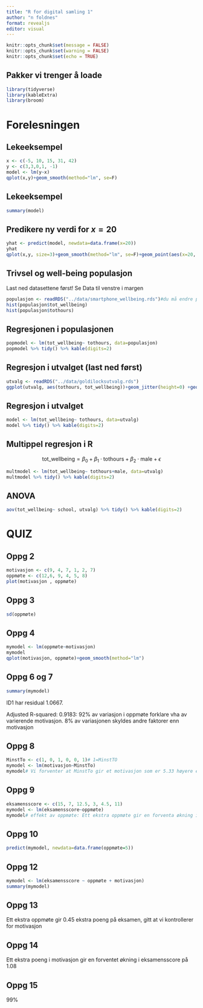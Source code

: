 ```yaml
---
title: "R for digital samling 1"
author: "n foldnes"
format: revealjs
editor: visual
---
```


```r
knitr::opts_chunk$set(message = FALSE)
knitr::opts_chunk$set(warning = FALSE)
knitr::opts_chunk$set(echo = TRUE)
```

## Pakker vi trenger å loade

```r
library(tidyverse)
library(kableExtra)
library(broom)
```

# Forelesningen

## Lekeeksempel

```r
x <- c(-5, 10, 15, 31, 42)
y <- c(3,3,0,1, -1)
model <- lm(y~x)
qplot(x,y)+geom_smooth(method="lm", se=F)
```

## Lekeeksempel

```r
summary(model)
```

## Predikere ny verdi for $x=20$

```r
yhat <- predict(model, newdata=data.frame(x=20))
yhat
qplot(x,y, size=3)+geom_smooth(method="lm", se=F)+geom_point(aes(x=20, y=yhat),size=5, color="red")
```

## Trivsel og well-being populasjon

Last ned datasettene først! Se Data til venstre i margen

```r
populasjon <- readRDS("../data/smartphone_wellbeing.rds")#du må endre på adressen selv. Avhenger av hvilken folder du la dataene i
hist(populasjon$tot_wellbeing)
hist(populasjon$tothours)
```

## Regresjonen i populasjonen

```r
popmodel <- lm(tot_wellbeing~ tothours, data=populasjon)
popmodel %>% tidy() %>% kable(digits=2)
```

## Regresjon i utvalget (last ned først)

```r
utvalg <- readRDS("../data/goldilocksutvalg.rds")
ggplot(utvalg, aes(tothours, tot_wellbeing))+geom_jitter(height=0) +geom_smooth(method="lm", se=F)+xlab("Antall timer daglig")+ylab("Total trivsel")
```

## Regresjon i utvalget

```r
model <- lm(tot_wellbeing~ tothours, data=utvalg)
model %>% tidy() %>% kable(digits=2)
```

## Multippel regresjon i R

$$ \text{tot_wellbeing} = \beta_0+ \beta_1 \cdot \text{tothours}+ \beta_2 \cdot \text{male}+\epsilon$$

```r
multmodel <- lm(tot_wellbeing~ tothours+male, data=utvalg)
multmodel %>% tidy() %>% kable(digits=2)
```

## ANOVA

```r
aov(tot_wellbeing~ school, utvalg) %>% tidy() %>% kable(digits=2) 
```

# QUIZ

## Oppg 2

```r
motivasjon <- c(9, 4, 7, 1, 2, 7)
oppmøte <- c(12,6, 9, 4, 5, 8)
plot(motivasjon , oppmøte)
```

## Oppg 3

```r
sd(oppmøte)
```

## Oppg 4

```r
mymodel <- lm(oppmøte~motivasjon)
mymodel
qplot(motivasjon, oppmøte)+geom_smooth(method="lm")

```

## Oppg 6 og 7

```r
summary(mymodel)
```

ID1 har residual 1.0667.

Adjusted R-squared: 0.9183: 92% av variasjon i oppmøte forklare vha av varierende motivasjon. 8% av variasjonen skyldes andre faktorer enn motivasjon

## Oppg 8

```r
MinstTo <- c(1, 0, 1, 0, 0, 1)# 1=MinstTO
mymodel <- lm(motivasjon~MinstTo)
mymodel# Vi forventer at MinstTo gir et motivasjon som er 5.33 høyere enn når MinstTO=0
```

## Oppg 9

```r
eksamensscore <- c(15, 7, 12.5, 3, 4.5, 11)
mymodel <- lm(eksamensscore~oppmøte)
mymodel# effekt av oppmøte: Ett ekstra oppmøte gir en forventa økning i eksamensscore på 1.577
```

## Oppg 10

```r
predict(mymodel, newdata=data.frame(oppmøte=5))
```

## Oppg 12

```r
mymodel <- lm(eksamensscore ~ oppmøte + motivasjon)
summary(mymodel)
```

## Oppg 13

Ett ekstra oppmøte gir 0.45 ekstra poeng på eksamen, gitt at vi kontrollerer for motivasjon

## Oppg 14

Ett ekstra poeng i motivasjon gir en forventet økning i eksamensscore på 1.08

## Oppg 15

99%
